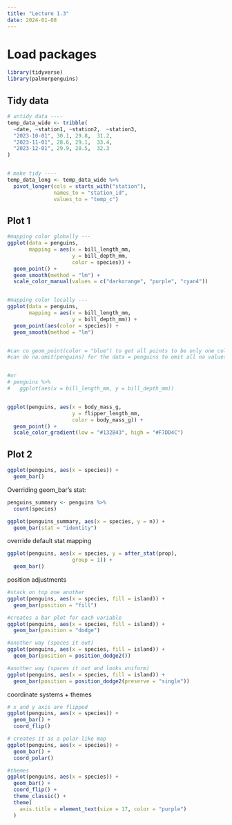 ```yaml
---
title: "Lecture 1.3"
date: 2024-01-08
---
```


# Load packages
```r
library(tidyverse)
library(palmerpenguins)
```

## Tidy data
```r
# untidy data ----
temp_data_wide <- tribble(
  ~date, ~station1, ~station2,  ~station3,
  "2023-10-01", 30.1, 29.8,  31.2,
  "2023-11-01", 28.6, 29.1,  33.4,
  "2023-12-01", 29.9, 28.5,  32.3
)


# make tidy ----
temp_data_long <- temp_data_wide %>% 
  pivot_longer(cols = starts_with("station"), 
               names_to = "station_id",
               values_to = "temp_c")
```


## Plot 1

```r
#mapping color globally ---
ggplot(data = penguins,
       mapping = aes(x = bill_length_mm, 
                     y = bill_depth_mm,
                     color = species)) +
  geom_point() +
  geom_smooth(method = "lm") +
  scale_color_manual(values = c("darkorange", "purple", "cyan4"))


#mapping color locally ---
ggplot(data = penguins,
       mapping = aes(x = bill_length_mm, 
                     y = bill_depth_mm)) +
  geom_point(aes(color = species)) +
  geom_smooth(method = "lm")


#can co geom_point(color = "blue") to get all points to be only one color
#can do na.omit(penguins) for the data = penguins to omit all na values and those rows


#or
# penguins %>% 
#   ggplot(aes(x = bill_length_mm, y = bill_depth_mm))


ggplot(penguins, aes(x = body_mass_g,
                     y = flipper_length_mm,
                     color = body_mass_g)) +
  geom_point() +
  scale_color_gradient(low = "#132B43", high = "#F7DD4C")
```

## Plot 2
```r
ggplot(penguins, aes(x = species)) +
  geom_bar()
```

Overriding geom_bar's stat:
```r
penguins_summary <- penguins %>% 
  count(species)

ggplot(penguins_summary, aes(x = species, y = n)) +
  geom_bar(stat = "identity")
```

override default stat mapping 
```r
ggplot(penguins, aes(x = species, y = after_stat(prop),
                     group = 1)) +
  geom_bar()
```

position adjustments
```r
#stack on top one another
ggplot(penguins, aes(x = species, fill = island)) +
  geom_bar(position = "fill")

#creates a bar plot for each variable
ggplot(penguins, aes(x = species, fill = island)) +
  geom_bar(position = "dodge")

#another way (spaces it out)
ggplot(penguins, aes(x = species, fill = island)) +
  geom_bar(position = position_dodge2())

#another way (spaces it out and looks uniform)
ggplot(penguins, aes(x = species, fill = island)) +
  geom_bar(position = position_dodge2(preserve = "single"))
```

coordinate systems + themes
```r
# x and y axis are flipped
ggplot(penguins, aes(x = species)) +
  geom_bar() +
  coord_flip()

# creates it as a polar-like map
ggplot(penguins, aes(x = species)) +
  geom_bar() +
  coord_polar()

#themes
ggplot(penguins, aes(x = species)) +
  geom_bar() +
  coord_flip() +
  theme_classic() +
  theme(
    axis.title = element_text(size = 17, color = "purple")
  )


```












